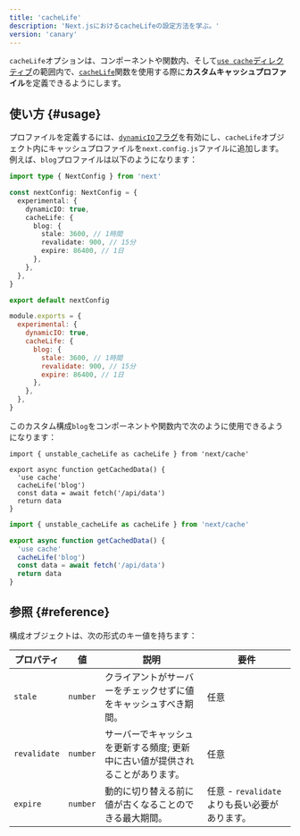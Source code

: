 ```yaml
---
title: 'cacheLife'
description: 'Next.jsにおけるcacheLifeの設定方法を学ぶ。'
version: 'canary'
---
```


`cacheLife`オプションは、コンポーネントや関数内、そして[`use cache`ディレクティブ](/docs/app/api-reference/directives/use-cache)の範囲内で、[`cacheLife`](/docs/app/api-reference/functions/cacheLife)関数を使用する際に**カスタムキャッシュプロファイル**を定義できるようにします。

## 使い方 {#usage}

プロファイルを定義するには、[`dynamicIO`フラグ](/docs/app/api-reference/config/next-config-js/dynamicIO)を有効にし、`cacheLife`オブジェクト内にキャッシュプロファイルを`next.config.js`ファイルに追加します。例えば、`blog`プロファイルは以下のようになります：

<Tabs>
<TabItem value="ts" label="TypeScript">

```ts title="next.config.ts" switcher
import type { NextConfig } from 'next'

const nextConfig: NextConfig = {
  experimental: {
    dynamicIO: true,
    cacheLife: {
      blog: {
        stale: 3600, // 1時間
        revalidate: 900, // 15分
        expire: 86400, // 1日
      },
    },
  },
}

export default nextConfig
```

</TabItem>
<TabItem value="js" label="JavaScript">

```js title="next.config.js" switcher
module.exports = {
  experimental: {
    dynamicIO: true,
    cacheLife: {
      blog: {
        stale: 3600, // 1時間
        revalidate: 900, // 15分
        expire: 86400, // 1日
      },
    },
  },
}
```

</TabItem>
</Tabs>

このカスタム構成`blog`をコンポーネントや関数内で次のように使用できるようになります：

<Tabs>
<TabItem value="tsx" label="TypeScript">

```tsx title="app/actions.ts" highlight={4,5} switcher
import { unstable_cacheLife as cacheLife } from 'next/cache'

export async function getCachedData() {
  'use cache'
  cacheLife('blog')
  const data = await fetch('/api/data')
  return data
}
```

</TabItem>
<TabItem value="jsx" label="JavaScript">

```jsx title="app/actions.js" highlight={4,5} switcher
import { unstable_cacheLife as cacheLife } from 'next/cache'

export async function getCachedData() {
  'use cache'
  cacheLife('blog')
  const data = await fetch('/api/data')
  return data
}
```

</TabItem>
</Tabs>

## 参照 {#reference}

構成オブジェクトは、次の形式のキー値を持ちます：

| **プロパティ** | **値**   | **説明**                                                                       | **要件**                                      |
| -------------- | -------- | ------------------------------------------------------------------------------ | --------------------------------------------- |
| `stale`        | `number` | クライアントがサーバーをチェックせずに値をキャッシュすべき期間。               | 任意                                          |
| `revalidate`   | `number` | サーバーでキャッシュを更新する頻度; 更新中に古い値が提供されることがあります。 | 任意                                          |
| `expire`       | `number` | 動的に切り替える前に値が古くなることのできる最大期間。                         | 任意 - `revalidate`よりも長い必要があります。 |
